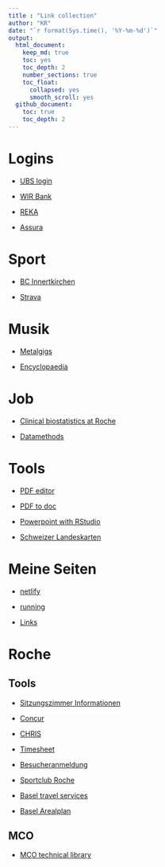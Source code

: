 ```yaml
---
title : "Link collection"
author: "KR"
date: "`r format(Sys.time(), '%Y-%m-%d')`"
output: 
  html_document:
    keep_md: true
    toc: yes
    toc_depth: 2
    number_sections: true
    toc_float:
      collapsed: yes
      smooth_scroll: yes
  github_document: 
    toc: true
    toc_depth: 2
---
```



# Logins

* [UBS login](https://ebanking-ch2.ubs.com/workbench/WorkbenchOpenAction.do?login&)

* [WIR Bank](https://wwwsec.wir.ch/authen/login)

* [REKA](https://idp.reka.ch/login/sls/idplogin)

* [Assura](https://www.e-assura.ch/account/Login.aspx)

# Sport

* [BC Innertkirchen](https://www.bcinnertkirchen.ch/)

* [Strava](https://www.strava.com/dashboard)

# Musik

* [Metalgigs](https://metalgigs.ch/konzerte)

* [Encyclopaedia](https://www.metal-archives.com/)

# Job

* [Clinical biostatistics at Roche](https://numbersman77.github.io/pharma/pharma.html)

* [Datamethods](https://discourse.datamethods.org/t/welcome-to-datamethods/8)

# Tools

* [PDF editor](https://pdfbob.com/editor/)

* [PDF to doc](https://pdf2doc.com/de/)

* [Powerpoint with RStudio](https://support.rstudio.com/hc/en-us/articles/360004672913-Rendering-PowerPoint-Presentations-with-RStudio)

* [Schweizer Landeskarten](https://map.geo.admin.ch/?topic=swisstopo)

# Meine Seiten

* [netlify](https://numbersman77.netlify.app/)

* [running](https://rufi77.github.io/running/)

* [Links](https://rufi77.github.io/links/links.html)

# Roche

## Tools

* [Sitzungszimmer Informationen](http://cafm:18070/case/PSS/5472_SiZi/Forms/RoomListForm.aspx?2)

* [Concur](https://eu1.concursolutions.com/home.asp)

* [CHRIS](https://oneportal.roche.com/irj/portal/simplyone/home)

* [Timesheet](http://plansourcetime.roche.com/)

* [Besucheranmeldung](http://besucher.bas.roche.com/Forms/Logout.aspx)

* [Sportclub Roche](https://scroche.ch/sektionen1)

* [Basel travel services](https://sites.google.com/roche.com/basel-travel-services/home)

* [Basel Arealplan](https://sites.google.com/roche.com/realestatemanagement/services/site-map)

## MCO 

* [MCO technical library](https://recpoint.roche.com/rc/0571/MCO%20Technical%20Library/Forms/AllItems.aspx?RootFolder=%2Frc%2F0571%2FMCO%20Technical%20Library&&InitialTabId=Ribbon%2EDocument&VisibilityContext=WSSTabPersistence)
